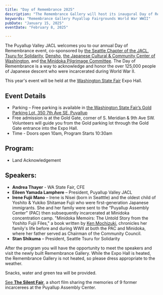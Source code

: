 ```yaml
---
title: "Day of Remembrance 2025"
description: "The Remembrance Gallery will host its inaugural Day of Remembrance Event"
keywords: "Remembrance Gallery Puyallup Fairgrounds World War WWII"
pubDate: "January 15, 2025"
eventDate: "February 8, 2025"

---
```


The Puyallup Valley JACL welcomes you to our annual Day of Remembrance event, co-sponsored by [the Seattle Chapter of the JACL](http://seattlejacl.org/), [Tsuru for Solidarity](https://tsuruforsolidarity.org/), [Densho](https://densho.org), [the Japanese Cultural & Community Center of Washington](https://www.jcccw.org/), and [the Minidoka Pilgrimage Committee](https://www.minidokapilgrimage.org/).
The Day of Remembrance is a way to acknowledge and honor the over 125,000 people of Japanese descent who were incarcerated during World War II.

<Quote text="The Japanese American community comes together [for the Day of Remembrance] to not only reflect, but to tell our story, teach others, and lift up voices of our community. To share the charge to ensure that our country not only learns from, but never forgets its past." source="US Congresswoman Doris Matsui (D, 7th District of California)" />

This year's event will be held at the [Washington State Fair](https://thefair.com) Expo Hall.

## Event Details
* Parking – Free parking is available in [the Washington State Fair&rsquo;s Gold Parking Lot, 350 7th Ave SE, Puyallup](https://www.google.com/maps/place/Gold+Parking+Lot/@47.1861347,-122.2927766,573m/data=!3m2!1e3!4b1!4m6!3m5!1s0x5490fda161712e85:0x4d4d2b45c3e381db!8m2!3d47.1861311!4d-122.2901963!16s%2Fg%2F11s3345prv?entry=ttu&g_ep=EgoyMDI1MDExNC4wIKXMDSoASAFQAw%3D%3D)
* Free admission is at the Gold Gate, corner of S. Meridian & 9th Ave SW. Volunteers will guide you from the Gold parking lot through the Gold Gate entrance into the Expo Hall. 
* Time - Doors open 10am, Program Starts 10:30am

## Program:
 *	Land Acknowledgement
## Speakers:
*	**Andrea Thayer** - WA State Fair, CFE
* **Eileen Yamada Lamphere** – President, Puyallup Valley JACL
* **Irene Fujii Mano** – Irene is Nisei (born in Seatttle) and the oldest child of Yoshito & Yukiko Shitamae Fujii who were first-generation Japanese immigrants. 
She and her family were sent to the “Puyallup Assembly Center” (PAC) then subsequently incarcerated at Minidoka concentration camp. 
"Minidoka Memoirs: The Untold Story from the Yoshito Fujii Files," a book written by [Ken Mochizuki](https://kenmochizuki.com/), chronicles her family's life before and during WWII at both the PAC and Minidoka, 
where her father served as Chairman of the Community Council.
* **Stan Shikuma** – President, Seattle Tsuru for Solidarity

After the program you will have the opportunity to meet the speakers and visit the newly built Remembrance Gallery. While the Expo Hall is heated, the Remembrance Gallery is not heated, so please dress appropriate to the weather.

Snacks, water and green tea will be provided. 

[See **The Silent Fair**](/history/the-silent-fair), a short film sharing the memories of 9 former incarcerees at the Puyallup Assembly Center.
